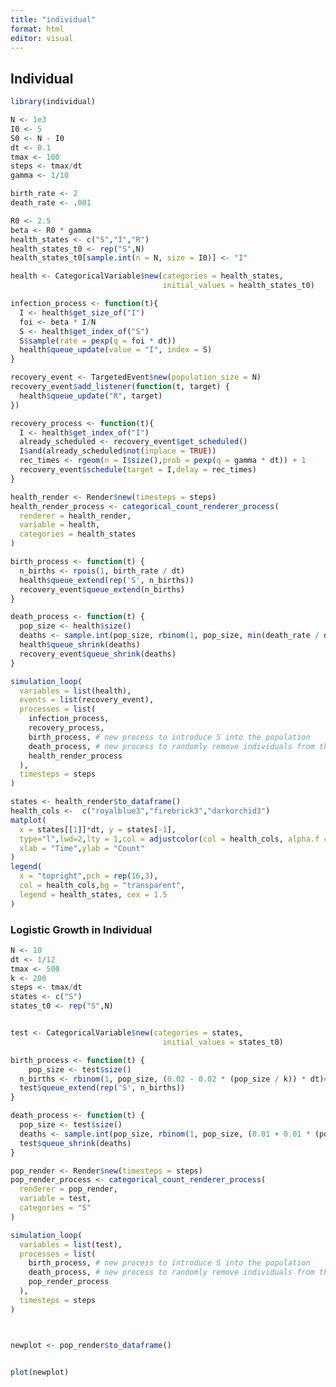 ```yaml
---
title: "individual"
format: html
editor: visual
---
```


## Individual

```r
library(individual)
```

```r
N <- 1e3
I0 <- 5
S0 <- N - I0
dt <- 0.1
tmax <- 100
steps <- tmax/dt
gamma <- 1/10

birth_rate <- 2
death_rate <- .001

R0 <- 2.5
beta <- R0 * gamma
health_states <- c("S","I","R")
health_states_t0 <- rep("S",N)
health_states_t0[sample.int(n = N, size = I0)] <- "I"
```

```r
health <- CategoricalVariable$new(categories = health_states,
                                  initial_values = health_states_t0)
```

```r
infection_process <- function(t){
  I <- health$get_size_of("I")
  foi <- beta * I/N
  S <- health$get_index_of("S")
  S$sample(rate = pexp(q = foi * dt))
  health$queue_update(value = "I", index = S)
}

recovery_event <- TargetedEvent$new(population_size = N)
recovery_event$add_listener(function(t, target) {
  health$queue_update("R", target)
})

recovery_process <- function(t){
  I <- health$get_index_of("I")
  already_scheduled <- recovery_event$get_scheduled()
  I$and(already_scheduled$not(inplace = TRUE))
  rec_times <- rgeom(n = I$size(),prob = pexp(q = gamma * dt)) + 1
  recovery_event$schedule(target = I,delay = rec_times)
}

health_render <- Render$new(timesteps = steps)
health_render_process <- categorical_count_renderer_process(
  renderer = health_render,
  variable = health,
  categories = health_states
)

birth_process <- function(t) {
  n_births <- rpois(1, birth_rate / dt)
  health$queue_extend(rep('S', n_births))
  recovery_event$queue_extend(n_births)
}

death_process <- function(t) {
  pop_size <- health$size()
  deaths <- sample.int(pop_size, rbinom(1, pop_size, min(death_rate / dt, 1)))
  health$queue_shrink(deaths)
  recovery_event$queue_shrink(deaths)
}
```

```r
simulation_loop(
  variables = list(health),
  events = list(recovery_event),
  processes = list(
    infection_process,
    recovery_process,
    birth_process, # new process to introduce S into the population
    death_process, # new process to randomly remove individuals from the populations
    health_render_process
  ),
  timesteps = steps
)
```

```r
states <- health_render$to_dataframe()
health_cols <-  c("royalblue3","firebrick3","darkorchid3")
matplot(
  x = states[[1]]*dt, y = states[-1],
  type="l",lwd=2,lty = 1,col = adjustcolor(col = health_cols, alpha.f = 0.85),
  xlab = "Time",ylab = "Count"
)
legend(
  x = "topright",pch = rep(16,3),
  col = health_cols,bg = "transparent",
  legend = health_states, cex = 1.5
)
```

### Logistic Growth in Individual

```r
N <- 10
dt <- 1/12
tmax <- 500
k <- 200
steps <- tmax/dt
states <- c("S")
states_t0 <- rep("S",N)


test <- CategoricalVariable$new(categories = states,
                                  initial_values = states_t0)

birth_process <- function(t) {
    pop_size <- test$size()
  n_births <- rbinom(1, pop_size, (0.02 - 0.02 * (pop_size / k)) * dt)#birth_rate / dt)
  test$queue_extend(rep('S', n_births))
}

death_process <- function(t) {
  pop_size <- test$size()
  deaths <- sample.int(pop_size, rbinom(1, pop_size, (0.01 + 0.01 * (pop_size / k)) * dt))#min(death_rate / dt, 1)))
  test$queue_shrink(deaths)
}

pop_render <- Render$new(timesteps = steps)
pop_render_process <- categorical_count_renderer_process(
  renderer = pop_render,
  variable = test,
  categories = "S"
)

simulation_loop(
  variables = list(test),
  processes = list(
    birth_process, # new process to introduce S into the population
    death_process, # new process to randomly remove individuals from the populations
    pop_render_process
  ),
  timesteps = steps
)



newplot <- pop_render$to_dataframe()


plot(newplot)
```


